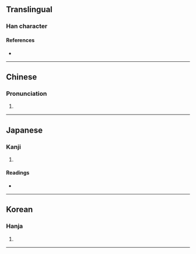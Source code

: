 {{character info/new}}
==Translingual==

===Han character===
{{Han char|rn=9|rad=人|as=08|sn=10|four=27220|canj=OBB|ids=⿰亻朋}}

====References====
* {{Han ref|kx=0108.010|dkj=00772|dj=0229.120|hdz=10181.050|uh=5017|ud=20503|bh=D0D6|bd=53462}}

----

==Chinese==

===Pronunciation===
{{zh-pron
|m=péng
|c=pang4, paang4
|ma=y
|cat=v
}}

# {{rfdef|zh|sort=人08}}

----

==Japanese==

===Kanji===
{{ja-kanji|grade=|rs=人08}}

# {{rfdef|ja|sort=人08}}

====Readings====
* {{ja-readings|on=[[ほう]] (hō), [[ぼう]] (bō)|kun=[[たすける]] (tasukeru), [[ゆだねる]] (yudaneru), [[よせる]] (yoseru)}}

----

==Korean==

===Hanja===
{{ko-hanja|hangeul=붕|rv=bung|mr=pung}}

# {{rfdef|ko|sort=人08}}

----